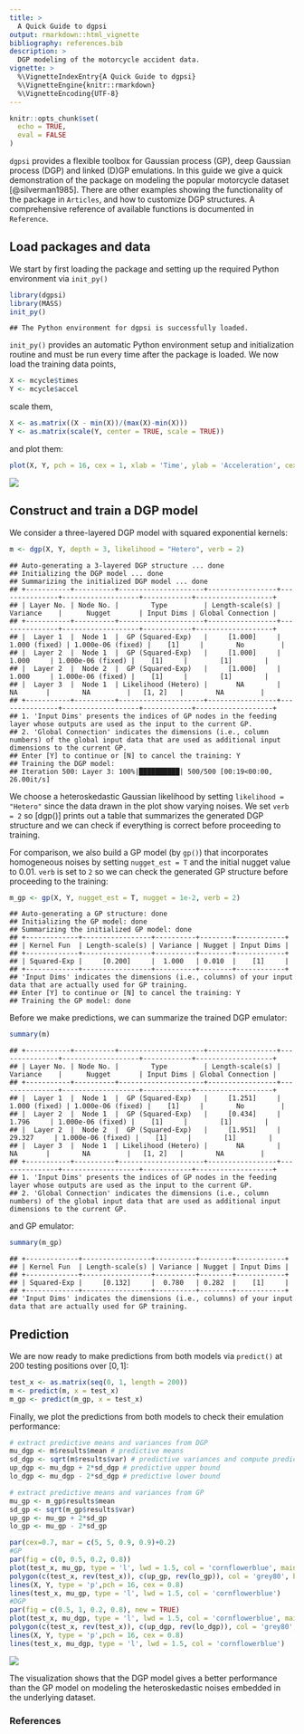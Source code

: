 ```yaml
---
title: >
  A Quick Guide to dgpsi
output: rmarkdown::html_vignette
bibliography: references.bib 
description: >
  DGP modeling of the motorcycle accident data.
vignette: >
  %\VignetteIndexEntry{A Quick Guide to dgpsi}
  %\VignetteEngine{knitr::rmarkdown}
  %\VignetteEncoding{UTF-8}
---
```


```r
knitr::opts_chunk$set(
  echo = TRUE,
  eval = FALSE
)
```

`dgpsi` provides a flexible toolbox for Gaussian process (GP), deep Gaussian process (DGP) and linked (D)GP emulations. In this guide we give a quick demonstration of the package on modeling the popular motorcycle dataset [@silverman1985]. There are other examples showing the functionality of the package in `Articles`, and how to customize DGP structures. A comprehensive reference of available functions is documented in `Reference`. 

## Load packages and data

We start by first loading the package and setting up the required Python environment via `init_py()` 

```r
library(dgpsi)
library(MASS)
init_py()
```

```
## The Python environment for dgpsi is successfully loaded.
```

`init_py()` provides an automatic Python environment setup and initialization routine and must be run every time after the package is loaded. We now load the training data points,

```r
X <- mcycle$times
Y <- mcycle$accel
```

scale them,

```r
X <- as.matrix((X - min(X))/(max(X)-min(X)))
Y <- as.matrix(scale(Y, center = TRUE, scale = TRUE))
```

and plot them:

```r
plot(X, Y, pch = 16, cex = 1, xlab = 'Time', ylab = 'Acceleration', cex.axis = 1.3, cex.lab = 1.3)
```

![](images/motorcycle_data.png)

## Construct and train a DGP model

We consider a three-layered DGP model with squared exponential kernels:

```r
m <- dgp(X, Y, depth = 3, likelihood = "Hetero", verb = 2)
```

```
## Auto-generating a 3-layered DGP structure ... done
## Initializing the DGP model ... done
## Summarizing the initialized DGP model ... done
## +-----------+----------+---------------------+-----------------+---------------+-------------------+------------+-------------------+
## | Layer No. | Node No. |        Type         | Length-scale(s) |   Variance    |      Nugget       | Input Dims | Global Connection |
## +-----------+----------+---------------------+-----------------+---------------+-------------------+------------+-------------------+
## |  Layer 1  |  Node 1  |  GP (Squared-Exp)   |     [1.000]     | 1.000 (fixed) | 1.000e-06 (fixed) |    [1]     |        No         |
## |  Layer 2  |  Node 1  |  GP (Squared-Exp)   |     [1.000]     |     1.000     | 1.000e-06 (fixed) |    [1]     |        [1]        |
## |  Layer 2  |  Node 2  |  GP (Squared-Exp)   |     [1.000]     |     1.000     | 1.000e-06 (fixed) |    [1]     |        [1]        |
## |  Layer 3  |  Node 1  | Likelihood (Hetero) |       NA        |      NA       |        NA         |   [1, 2]   |        NA         |
## +-----------+----------+---------------------+-----------------+---------------+-------------------+------------+-------------------+
## 1. 'Input Dims' presents the indices of GP nodes in the feeding layer whose outputs are used as the input to the current GP.
## 2. 'Global Connection' indicates the dimensions (i.e., column numbers) of the global input data that are used as additional input dimensions to the current GP.
## Enter [Y] to continue or [N] to cancel the training: Y
## Training the DGP model:
## Iteration 500: Layer 3: 100%|██████████| 500/500 [00:19<00:00, 26.00it/s]
```

We choose a heteroskedastic Gaussian likelihood by setting `likelihood = "Hetero"` since the data drawn in the plot show varying noises. We set `verb = 2` so [dgp()] prints out a table that summarizes the generated DGP structure and we can check if everything is correct before proceeding to training.

For comparison, we also build a GP model (by `gp()`) that incorporates homogeneous noises by setting `nugget_est = T` and the initial nugget value to $0.01$. `verb` is set to `2` so we can check the generated GP structure before proceeding to the training:

```r
m_gp <- gp(X, Y, nugget_est = T, nugget = 1e-2, verb = 2)
```

```
## Auto-generating a GP structure: done
## Initializing the GP model: done
## Summarizing the initialized GP model: done
## +-------------+-----------------+----------+--------+------------+
## | Kernel Fun  | Length-scale(s) | Variance | Nugget | Input Dims |
## +-------------+-----------------+----------+--------+------------+
## | Squared-Exp |     [0.200]     |  1.000   | 0.010  |    [1]     |
## +-------------+-----------------+----------+--------+------------+
## 'Input Dims' indicates the dimensions (i.e., columns) of your input data that are actually used for GP training.
## Enter [Y] to continue or [N] to cancel the training: Y
## Training the GP model: done
```

Before we make predictions, we can summarize the trained DGP emulator:

```r
summary(m)
```

```
## +-----------+----------+---------------------+-----------------+---------------+-------------------+------------+-------------------+
## | Layer No. | Node No. |        Type         | Length-scale(s) |   Variance    |      Nugget       | Input Dims | Global Connection |
## +-----------+----------+---------------------+-----------------+---------------+-------------------+------------+-------------------+
## |  Layer 1  |  Node 1  |  GP (Squared-Exp)   |     [1.251]     | 1.000 (fixed) | 1.000e-06 (fixed) |    [1]     |        No         |
## |  Layer 2  |  Node 1  |  GP (Squared-Exp)   |     [0.434]     |     1.796     | 1.000e-06 (fixed) |    [1]     |        [1]        |
## |  Layer 2  |  Node 2  |  GP (Squared-Exp)   |     [1.951]     |    29.327     | 1.000e-06 (fixed) |    [1]     |        [1]        |
## |  Layer 3  |  Node 1  | Likelihood (Hetero) |       NA        |      NA       |        NA         |   [1, 2]   |        NA         |
## +-----------+----------+---------------------+-----------------+---------------+-------------------+------------+-------------------+
## 1. 'Input Dims' presents the indices of GP nodes in the feeding layer whose outputs are used as the input to the current GP.
## 2. 'Global Connection' indicates the dimensions (i.e., column numbers) of the global input data that are used as additional input dimensions to the current GP.
```

and GP emulator:

```r
summary(m_gp)
```

```
## +-------------+-----------------+----------+--------+------------+
## | Kernel Fun  | Length-scale(s) | Variance | Nugget | Input Dims |
## +-------------+-----------------+----------+--------+------------+
## | Squared-Exp |     [0.132]     |  0.780   | 0.282  |    [1]     |
## +-------------+-----------------+----------+--------+------------+
## 'Input Dims' indicates the dimensions (i.e., columns) of your input data that are actually used for GP training.
```

## Prediction

We are now ready to make predictions from both models via `predict()` at 200 testing positions over $[0,1]$:

```r
test_x <- as.matrix(seq(0, 1, length = 200))
m <- predict(m, x = test_x)
m_gp <- predict(m_gp, x = test_x)
```

Finally, we plot the predictions from both models to check their emulation performance:

```r
# extract predictive means and variances from DGP
mu_dgp <- m$results$mean # predictive means
sd_dgp <- sqrt(m$results$var) # predictive variances and compute predictive standard deviations
up_dgp <- mu_dgp + 2*sd_dgp # predictive upper bound
lo_dgp <- mu_dgp - 2*sd_dgp # predictive lower bound

# extract predictive means and variances from GP
mu_gp <- m_gp$results$mean
sd_gp <- sqrt(m_gp$results$var)
up_gp <- mu_gp + 2*sd_gp
lo_gp <- mu_gp - 2*sd_gp

par(cex=0.7, mar = c(5, 5, 0.9, 0.9)+0.2)
#GP
par(fig = c(0, 0.5, 0.2, 0.8))
plot(test_x, mu_gp, type = 'l', lwd = 1.5, col = 'cornflowerblue', main = "GP", xlab = 'Time', ylab = 'Acceleration', ylim = c(-3.2,3.2))
polygon(c(test_x, rev(test_x)), c(up_gp, rev(lo_gp)), col = 'grey80', border = F)
lines(X, Y, type = 'p',pch = 16, cex = 0.8)
lines(test_x, mu_gp, type = 'l', lwd = 1.5, col = 'cornflowerblue')
#DGP
par(fig = c(0.5, 1, 0.2, 0.8), new = TRUE)
plot(test_x, mu_dgp, type = 'l', lwd = 1.5, col = 'cornflowerblue', main = "DGP", xlab = 'Time', ylab = 'Acceleration', ylim = c(-3.2,3.2))
polygon(c(test_x, rev(test_x)), c(up_dgp, rev(lo_dgp)), col = 'grey80', border = F)
lines(X, Y, type = 'p',pch = 16, cex = 0.8)
lines(test_x, mu_dgp, type = 'l', lwd = 1.5, col = 'cornflowerblue')
```

![](images/motorcycle_plot.png)

The visualization shows that the DGP model gives a better performance than the GP model on modeling the heteroskedastic noises embedded in the underlying dataset.

### References

